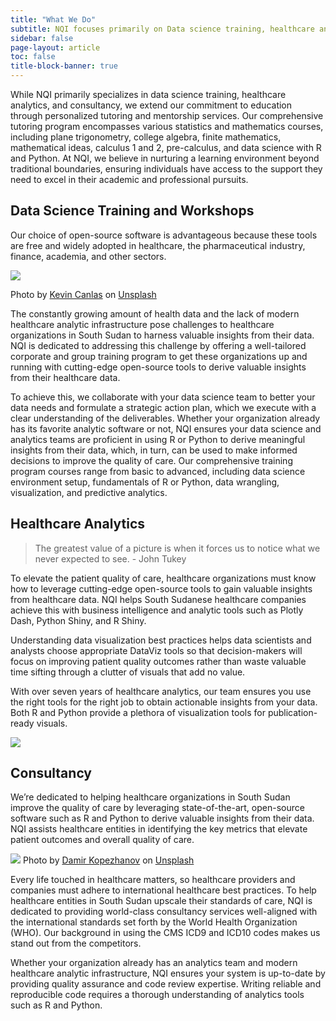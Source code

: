 ```yaml
---
title: "What We Do"
subtitle: NQI focuses primarily on Data science training, healthcare analytics, and consultancy.
sidebar: false
page-layout: article
toc: false
title-block-banner: true
---
```

While NQI primarily specializes in data science training, healthcare analytics, and consultancy, we extend our commitment to education through personalized tutoring and mentorship services. Our comprehensive tutoring program encompasses various statistics and mathematics courses, including plane trigonometry, college algebra, finite mathematics, mathematical ideas, calculus 1 and 2, pre-calculus, and data science with R and Python. At NQI, we believe in nurturing a learning environment beyond traditional boundaries, ensuring individuals have access to the support they need to excel in their academic and professional pursuits. 

## Data Science Training and Workshops
Our choice of open-source software is advantageous because these tools are free and widely adopted in healthcare, the pharmaceutical industry, finance, academia, and other sectors.

::: {.content-container}
::: {.top-story .purple-background}
::: grid
::: {.g-col-12 .g-col-lg-4 .top-story-img}
![](imaGES/kevin-canlas-wycXe2BrKz8-unsplash.jpg)

Photo by <a href="https://unsplash.com/@kvncnls?utm_content=creditCopyText&utm_medium=referral&utm_source=unsplash">Kevin Canlas</a> on <a href="https://unsplash.com/photos/a-wooden-desk-topped-with-a-laptop-computer-next-to-a-monitor-wycXe2BrKz8?utm_content=creditCopyText&utm_medium=referral&utm_source=unsplash">Unsplash</a>
  
  
:::
::: {.g-col-12 .g-col-lg-8 .top-story-text}
 
The constantly growing amount of health data and the lack of modern healthcare analytic infrastructure pose challenges to healthcare organizations in South Sudan to harness valuable insights from their data. NQI is dedicated to addressing this challenge by offering a well-tailored corporate and group training program to get these organizations up and running with cutting-edge open-source tools to derive valuable insights from their healthcare data.

To achieve this, we collaborate with your data science team to better your data needs and formulate a strategic action plan, which we execute with a clear understanding of the deliverables. Whether your organization already has its favorite analytic software or not, NQI ensures your data science and analytics teams are proficient in using R or Python to derive meaningful insights from their data, which, in turn, can be used to make informed decisions to improve the quality of care. Our comprehensive training program courses range from basic to advanced, including data science environment setup, fundamentals of R or Python, data wrangling, visualization, and predictive analytics.

:::
:::
:::
:::


## Healthcare Analytics
> The greatest value of a picture is when it forces us to notice what we never expected to see. - John Tukey

::: {.content-container}
::: {.top-story .purple-background}
::: grid
::: {.g-col-12 .g-col-lg-6 .top-story-text}
To elevate the patient quality of care, healthcare organizations must know how to leverage cutting-edge open-source tools to gain valuable insights from healthcare data. NQI helps South Sudanese healthcare companies achieve this with business intelligence and analytic tools such as Plotly Dash, Python Shiny, and R Shiny.

Understanding data visualization best practices helps data scientists and analysts choose appropriate DataViz tools so that decision-makers will focus on improving patient quality outcomes rather than waste valuable time sifting through a clutter of visuals that add no value.

With over seven years of healthcare analytics, our team ensures you use the right tools for the right job to obtain actionable insights from your data. Both R and Python provide a plethora of visualization tools for publication-ready visuals.

:::

::: {.g-col-12 .g-col-lg-6 .top-story-img}
![](images/hcanalytics.jpeg)
:::

:::
:::
:::

## Consultancy
We’re dedicated to helping healthcare organizations in South Sudan improve the quality of care by leveraging state-of-the-art, open-source software such as R and Python to derive valuable insights from their data. NQI assists healthcare entities in identifying the key metrics that elevate patient outcomes and overall quality of care.

::: {.content-container}
::: {.top-story .purple-background}
::: grid

::: {.g-col-12 .g-col-lg-6 .top-story-img}


![](images/damir-kopezhanov-nC6CyrVBtkU-unsplash.jpg)
Photo by <a href="https://unsplash.com/@kpzhnv?utm_content=creditCopyText&utm_medium=referral&utm_source=unsplash">Damir Kopezhanov</a> on <a href="https://unsplash.com/photos/people-inside-office-nC6CyrVBtkU?utm_content=creditCopyText&utm_medium=referral&utm_source=unsplash">Unsplash</a>
  
  
  
:::

::: {.g-col-12 .g-col-lg-6 .top-story-text}
Every life touched in healthcare matters, so healthcare providers and companies must adhere to international healthcare best practices. To help healthcare entities in South Sudan upscale their standards of care, NQI is dedicated to providing world-class consultancy services well-aligned with the international standards set forth by the World Health Organization (WHO). Our background in using the CMS ICD9 and ICD10 codes makes us stand out from the competitors.

Whether your organization already has an analytics team and modern healthcare analytic infrastructure, NQI ensures your system is up-to-date by providing quality assurance and code review expertise. Writing reliable and reproducible code requires a thorough understanding of analytics tools such as R and Python.

:::

:::
:::
:::
